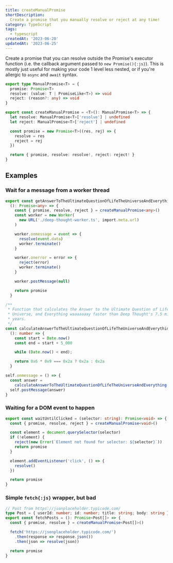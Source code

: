 ```yaml
---
title: createManualPromise
shortDescription:
  Create a promise that you manually resolve or reject at any time!
category: TypeScript
tags:
  - typescript
createdAt: '2023-06-20'
updatedAt: '2023-06-25'
---
```


Create a promise that you can resolve outside the Promise's executor function
(i.e. the callback argument passed to `new Promise(){:js}`). This is mostly just
useful for making your code 1 level less nested, or if you're allergic to
`async` and `await` syntax.

```typescript
export type ManualPromise<T> = {
  promise: Promise<T>
  resolve: (value: T | PromiseLike<T>) => void
  reject: (reason?: any) => void
}

export const createManualPromise = <T>(): ManualPromise<T> => {
  let resolve: ManualPromise<T>['resolve'] | undefined
  let reject: ManualPromise<T>['reject'] | undefined

  const promise = new Promise<T>((res, rej) => {
    resolve = res
    reject = rej
  })

  return { promise, resolve: resolve!, reject: reject! }
}
```

## Examples

### Wait for a message from a worker thread

```ts title="main.ts"
export const getAnswerToTheUltimateQuestionOfLifeTheUniverseAndEverythingFromWorker =
  (): Promise<any> => {
    const { promise, resolve, reject } = createManualPromise<any>()
    const worker = new Worker(
      new URL('./deep-thought-worker.ts', import.meta.url)
    )

    worker.onmessage = event => {
      resolve(event.data)
      worker.terminate()
    }

    worker.onerror = error => {
      reject(error)
      worker.terminate()
    }

    worker.postMessage(null)

    return promise
  }
```

```ts title="deeper-thought-worker.ts"
/**
 * Function that calculates the Answer to the Ultimate Question of Life, the
 * Universe, and Everything waaaaaaay faster than Deep Thought's 7.5 million
 * years.
 */
const calculateAnswerToTheUltimateQuestionOfLifeTheUniverseAndEverything =
  (): number => {
    const start = Date.now()
    const end = start + 5_000

    while (Date.now() < end);

    return 0x6 * 0x9 === 0x2a ? 0x2a : 0x2a
  }

self.onmessage = () => {
  const answer =
    calculateAnswerToTheUltimateQuestionOfLifeTheUniverseAndEverything()
  self.postMessage(answer)
}
```

### Waiting for a DOM event to happen

```ts
export const waitUntilClicked = (selector: string): Promise<void> => {
  const { promise, resolve, reject } = createManualPromise<void>()

  const element = document.querySelector(selector)
  if (!element) {
    reject(new Error(`Element not found for selector: ${selector}`))
    return promise
  }

  element.addEventListener('click', () => {
    resolve()
  })

  return promise
}
```

### Simple `fetch{:js}` wrapper, but bad

```ts
// Post from https://jsonplaceholder.typicode.com/
type Post = { userId: number; id: number; title: string; body: string }
export const fetchPosts = (): Promise<Post[]> => {
  const { promise, resolve } = createManualPromise<Post[]>()

  fetch('https://jsonplaceholder.typicode.com/')
    .then(response => response.json())
    .then(json => resolve(json))

  return promise
}
```
